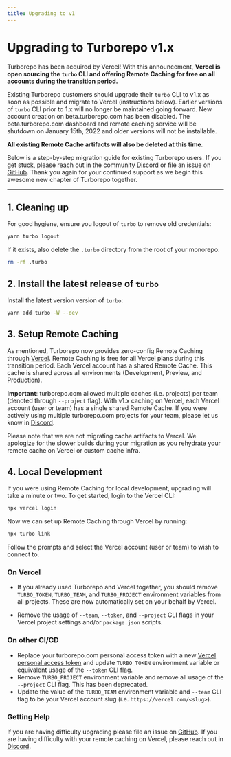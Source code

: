```yaml
---
title: Upgrading to v1
---
```


# Upgrading to Turborepo v1.x

Turborepo has been acquired by Vercel! With this announcement, **Vercel is open sourcing the `turbo` CLI and offering Remote Caching for free on all accounts during the transition period.**

Existing Turborepo customers should upgrade their `turbo` CLI to v1.x as soon as possible and migrate to Vercel (instructions below). Earlier versions of `turbo` CLI prior to 1.x will no longer be maintained going forward. New account creation on beta.turborepo.com has been disabled. The beta.turborepo.com dashboard and remote caching service will be shutdown on January 15th, 2022 and older versions will not be installable.

**All existing Remote Cache artifacts will also be deleted at this time**.

Below is a step-by-step migration guide for existing Turborepo users. If you get stuck, please reach out in the community [Discord](https://turborepo.org/discord) or file an issue on [GitHub](https://github.com/vercel/turborepo). Thank you again for your continued support as we begin this awesome new chapter of Turborepo together.

---

## 1. Cleaning up

For good hygiene, ensure you logout of `turbo` to remove old credentials:

```sh
yarn turbo logout
```

If it exists, also delete the `.turbo` directory from the root of your monorepo:

```sh
rm -rf .turbo
```

## 2. Install the latest release of `turbo`

Install the latest version version of `turbo`:

```sh
yarn add turbo -W --dev
```

## 3. Setup Remote Caching

As mentioned, Turborepo now provides zero-config Remote Caching through [Vercel](https://vercel.com?utm_source=turborepo.org&utm_medium=referral&utm_campaign=docs-link). Remote Caching is free for all Vercel plans during this transition period. Each Vercel account has a shared Remote Cache. This cache is shared across all environments (Development, Preview, and Production).

**Important**: turborepo.com allowed multiple caches (i.e. projects) per team (denoted through `--project` flag). With v1.x caching on Vercel, each Vercel account (user or team) has a single shared Remote Cache. If you were actively using multiple turborepo.com projects for your team, please let us know in [Discord](https://turborepo.org/discord).

Please note that we are not migrating cache artifacts to Vercel. We apologize for the slower builds during your migration as you rehydrate your remote cache on Vercel or custom cache infra.

## 4. Local Development

If you were using Remote Caching for local development, upgrading will take a minute or two. To get started, login to the Vercel CLI:

```sh
npx vercel login
```

Now we can set up Remote Caching through Vercel by running:

```sh
npx turbo link
```

Follow the prompts and select the Vercel account (user or team) to wish to connect to.

### On Vercel

- If you already used Turborepo and Vercel together, you should remove `TURBO_TOKEN`, `TURBO_TEAM`, and `TURBO_PROJECT` environment variables from all projects. These are now automatically set on your behalf by Vercel.

- Remove the usage of `--team`, `--token`, and `--project` CLI flags in your Vercel project settings and/or `package.json` scripts.

### On other CI/CD

- Replace your turborepo.com personal access token with a new [Vercel personal access token](https://vercel.com/account/tokens) and update `TURBO_TOKEN` environment variable or equivalent usage of the `--token` CLI flag.
- Remove `TURBO_PROJECT` environment variable and remove all usage of the `--project` CLI flag. This has been deprecated.
- Update the value of the `TURBO_TEAM` environment variable and `--team` CLI flag to be your Vercel account slug (i.e. `https://vercel.com/<slug>`).

### Getting Help

If you are having difficulty upgrading please file an issue on [GitHub](https://github.com/vercel/turborepo). If you are having difficulty with your remote caching on Vercel, please reach out in [Discord](https://turborepo.org/discord).
